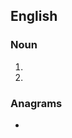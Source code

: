 ==English==

===Noun===
{{en-noun|?}}

# {{initialism of|base station subsystem|lang=en}}
# {{initialism of|business support system|lang=en}}

===Anagrams===
* {{anagrams|en|SBS|SSB}}